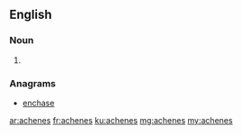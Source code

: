 ==English==

===Noun===
{{head|en|plural}}

# {{plural of|achene|lang=en}}

===Anagrams===
* [[enchase#English|enchase]]

[[ar:achenes]]
[[fr:achenes]]
[[ku:achenes]]
[[mg:achenes]]
[[my:achenes]]